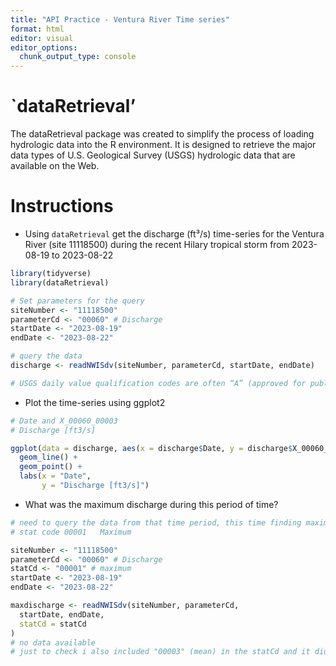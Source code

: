 ```yaml
---
title: "API Practice - Ventura River Time series"
format: html
editor: visual
editor_options: 
  chunk_output_type: console
---
```

# `dataRetrieval' 
The dataRetrieval package was created to simplify the process of loading hydrologic data into the R environment. It is designed to retrieve the major data types of U.S. Geological Survey (USGS) hydrologic data that are available on the Web. 


# Instructions 
- Using `dataRetrieval` get the discharge (ft³/s) time-series for the Ventura River (site 11118500) during the recent Hilary tropical storm from 2023-08-19 to 2023-08-22


```r
library(tidyverse)
library(dataRetrieval)
```


```r
# Set parameters for the query 
siteNumber <- "11118500"
parameterCd <- "00060" # Discharge
startDate <- "2023-08-19"
endDate <- "2023-08-22"
```


```r
# query the data 
discharge <- readNWISdv(siteNumber, parameterCd, startDate, endDate)

# USGS daily value qualification codes are often “A” (approved for publication) or “P” (provisional data subject to revision).
```


- Plot the time-series using ggplot2
```r
# Date and X_00060_00003
# Discharge [ft3/s]

ggplot(data = discharge, aes(x = discharge$Date, y = discharge$X_00060_00003)) +
  geom_line() + 
  geom_point() +
  labs(x = "Date",
       y = "Discharge [ft3/s]")
```


- What was the maximum discharge during this period of time?
```r
# need to query the data from that time period, this time finding maximum 
# stat code 00001	Maximum

siteNumber <- "11118500"
parameterCd <- "00060" # Discharge
statCd <- "00001" # maximum
startDate <- "2023-08-19"
endDate <- "2023-08-22"

```

```r
maxdischarge <- readNWISdv(siteNumber, parameterCd,
  startDate, endDate,
  statCd = statCd
)
# no data available 
# just to check i also included "00003" (mean) in the statCd and it did give that info. Just the max doesn't seem to work / have that avaliable data 
```


